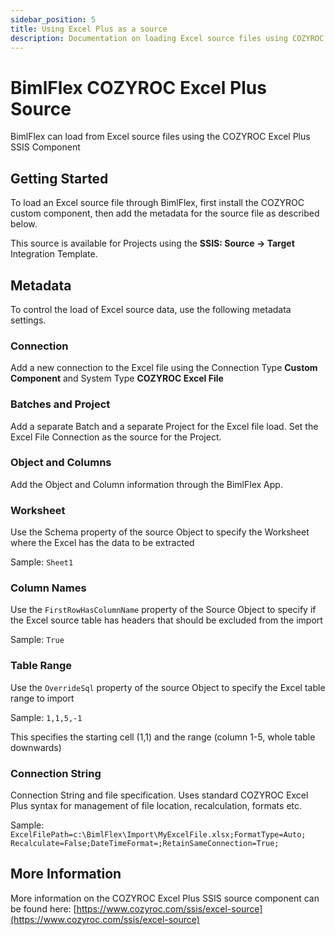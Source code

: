 ---
sidebar_position: 5
title: Using Excel Plus as a source
description: Documentation on loading Excel source files using COZYROC Excel Plus SSIS Component within BimlFlex
---
<head>
  <meta name="varigenceProduct" content="BimlFlex"></meta>
  <meta name="varigenceArticleType" content="Conceptual"></meta>
</head>

# BimlFlex COZYROC Excel Plus Source

BimlFlex can load from Excel source files using the COZYROC Excel Plus SSIS Component

## Getting Started

To load an Excel source file through BimlFlex, first install the COZYROC custom component, then add the metadata for the source file as described below.

This source is available for Projects using the **SSIS: Source -> Target** Integration Template.

## Metadata

To control the load of Excel source data, use the following metadata settings.

### Connection

Add a new connection to the Excel file using the Connection Type **Custom Component** and System Type **COZYROC Excel File**

### Batches and Project

Add a separate Batch and a separate Project for the Excel file load. Set the Excel File Connection as the source for the Project.

### Object and Columns

Add the Object and Column information through the BimlFlex App.

### Worksheet

Use the Schema property of the source Object to specify the Worksheet where the Excel has the data to be extracted

Sample: `Sheet1`

### Column Names

Use the `FirstRowHasColumnName` property of the Source Object to specify if the Excel source table has headers that should be excluded from the import

Sample: `True`

### Table Range

Use the `OverrideSql` property of the source Object to specify the Excel table range to import

Sample: `1,1,5,-1`

This specifies the starting cell (1,1) and the range (column 1-5, whole table downwards)

### Connection String

Connection String and file specification. Uses standard COZYROC Excel Plus syntax for management of file location, recalculation, formats etc.

Sample: `ExcelFilePath=c:\BimlFlex\Import\MyExcelFile.xlsx;FormatType=Auto;​Recalculate=False;DateTimeFormat=;RetainSameConnection=True;`

## More Information

More information on the COZYROC Excel Plus SSIS source component can be found here: [https://www.cozyroc.com/ssis/excel-source](https://www.cozyroc.com/ssis/excel-source)
